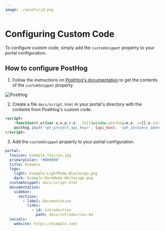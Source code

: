 ```yaml
---
image: ./assets/id.png
---
```


# Configuring Custom Code

To configure custom code, simply add the `customSnippet` property to your portal configuration.

## How to configure PostHog

1. Follow the instructions on [PostHog's documentation](https://posthog.com/docs/integrations/js-integration) to get the contents of the `customSnippet` property.

![PostHog](./assets/posthog.png)

2. Create a file `docs/script.html` in your portal's directory with the contents from PostHog's custom code.

```html docs/script.html
<script>
    !function(t,e){var o,n,p,r;e.__SV||(window.posthog=e,e._i=[],e.init=function(i,s,a){function g(t,e){var o=e.split(".");2==o.length&&(t=t[o[0]],e=o[1]),t[e]=function(){t.push([e].concat(Array.prototype.slice.call(arguments,0)))}}(p=t.createElement("script")).type="text/javascript",p.async=!0,p.src=s.api_host+"/static/array.js",(r=t.getElementsByTagName("script")[0]).parentNode.insertBefore(p,r);var u=e;for(void 0!==a?u=e[a]=[]:a="posthog",u.people=u.people||[],u.toString=function(t){var e="posthog";return"posthog"!==a&&(e+="."+a),t||(e+=" (stub)"),e},u.people.toString=function(){return u.toString(1)+".people (stub)"},o="capture identify alias people.set people.set_once set_config register register_once unregister opt_out_capturing has_opted_out_capturing opt_in_capturing reset isFeatureEnabled onFeatureFlags getFeatureFlag getFeatureFlagPayload reloadFeatureFlags group updateEarlyAccessFeatureEnrollment getEarlyAccessFeatures getActiveMatchingSurveys getSurveys onSessionId".split(" "),n=0;n<o.length;n++)g(u,o[n]);e._i.push([i,s,a])},e.__SV=1)}(document,window.posthog||[]);
    posthog.init('<ph_project_api_key>', {api_host: '<ph_instance_address>'})
</script>
```

3. Add the `customSnippet` property to your portal configuration.

```yaml konfig.yaml
portal:
  favicon: example_favicon.jpg
  primaryColor: "#000000"
  title: Example
  logo:
    light: Example-LightMode-BlackLogo.png
    dark: Example-DarkMode-WhiteLogo.png
  customSnippet: docs/script.html
  documentation:
    sidebar:
      sections:
        - label: Documentation
          links:
            - id: introduction
              path: docs/introduction.md
  socials:
    website: https://example.com/
```

